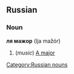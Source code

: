 ==Russian==
===Noun===
'''ля мажор''' (lja mažór)

#(''music'') [[A major]]

[[Category:Russian nouns]]